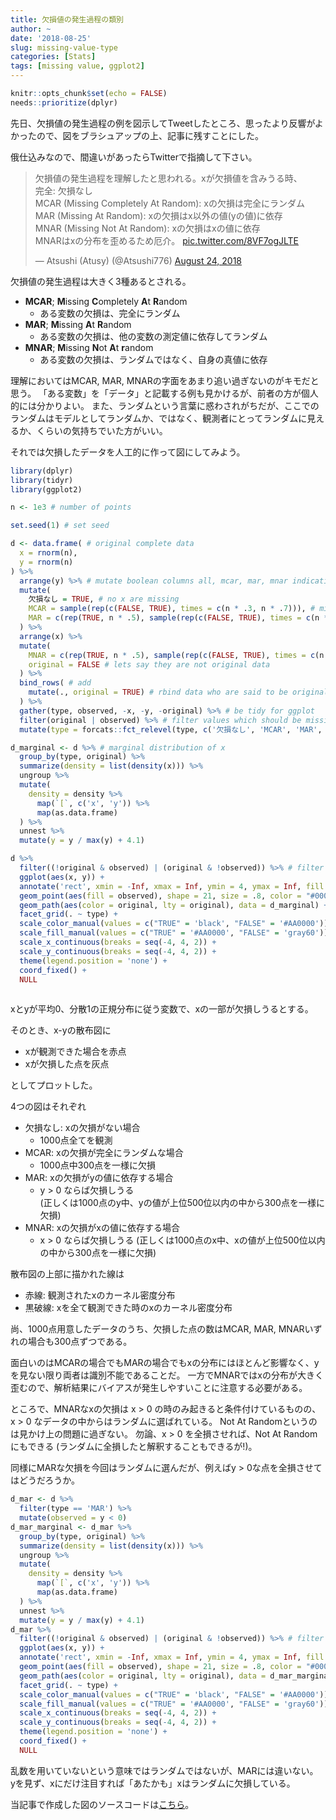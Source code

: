 ```yaml
---
title: 欠損値の発生過程の類別
author: ~
date: '2018-08-25'
slug: missing-value-type
categories: [Stats]
tags: [missing value, ggplot2]
---
```


```r
knitr::opts_chunk$set(echo = FALSE)
needs::prioritize(dplyr)
```


先日、欠損値の発生過程の例を図示してTweetしたところ、思ったより反響がよかったので、図をブラシュアップの上、記事に残すことにした。

俄仕込みなので、間違いがあったらTwitterで指摘して下さい。

<blockquote class="twitter-tweet" data-lang="en"><p lang="ja" dir="ltr">欠損値の発生過程を理解したと思われる。xが欠損値を含みうる時、<br>完全: 欠損なし<br>MCAR (Missing Completely At Random): xの欠損は完全にランダム<br>MAR (Missing At Random): xの欠損はx以外の値(yの値)に依存<br>MNAR (Missing Not At Random): xの欠損はxの値に依存<br>MNARはxの分布を歪めるため厄介。 <a href="https://t.co/8VF7ogJLTE">pic.twitter.com/8VF7ogJLTE</a></p>&mdash; Atsushi (Atusy) (@Atsushi776) <a href="https://twitter.com/Atsushi776/status/1033000742863261696?ref_src=twsrc%5Etfw">August 24, 2018</a></blockquote>
<script async src="https://platform.twitter.com/widgets.js" charset="utf-8"></script>

欠損値の発生過程は大きく3種あるとされる。

- **MCAR**; **M**issing **C**ompletely **A**t **R**andom
    - ある変数の欠損は、完全にランダム
- **MAR**; **M**issing **A**t **R**andom
    - ある変数の欠損は、他の変数の測定値に依存してランダム
- **MNAR**; **M**issing **N**ot **A**t **r**andom
    - ある変数の欠損は、ランダムではなく、自身の真値に依存

理解においてはMCAR, MAR, MNARの字面をあまり追い過ぎないのがキモだと思う。
「ある変数」を「データ」と記載する例も見かけるが、前者の方が個人的には分かりよい。
また、ランダムという言葉に惑わされがちだが、ここでのランダムはモデルとしてランダムか、ではなく、観測者にとってランダムに見えるか、くらいの気持ちでいた方がいい。

それでは欠損したデータを人工的に作って図にしてみよう。

```r
library(dplyr)
library(tidyr)
library(ggplot2)

n <- 1e3 # number of points

set.seed(1) # set seed

d <- data.frame( # original complete data
  x = rnorm(n),
  y = rnorm(n)
) %>%
  arrange(y) %>% # mutate boolean columns all, mcar, mar, mnar indicating which row is missing in each cases
  mutate(
    欠損なし = TRUE, # no x are missing
    MCAR = sample(rep(c(FALSE, TRUE), times = c(n * .3, n * .7))), # missing values in x occur completely at random
    MAR = c(rep(TRUE, n * .5), sample(rep(c(FALSE, TRUE), times = c(n * .3, n * .2)))) # missing values in x occur random where y > 0
  ) %>%
  arrange(x) %>%
  mutate(
    MNAR = c(rep(TRUE, n * .5), sample(rep(c(FALSE, TRUE), times = c(n * .3, n * .2)))), # missing values in x occur at random where x > 0
    original = FALSE # lets say they are not original data
  ) %>%
  bind_rows( # add 
    mutate(., original = TRUE) # rbind data who are said to be original
  ) %>%
  gather(type, observed, -x, -y, -original) %>% # be tidy for ggplot
  filter(original | observed) %>% # filter values which should be missing from non-original data
  mutate(type = forcats::fct_relevel(type, c('欠損なし', 'MCAR', 'MAR', 'MNAR'))) # relevel type for ggplot

d_marginal <- d %>% # marginal distribution of x
  group_by(type, original) %>%
  summarize(density = list(density(x))) %>%
  ungroup %>%
  mutate(
    density = density %>%
      map(`[`, c('x', 'y')) %>%
      map(as.data.frame)
  ) %>%
  unnest %>%
  mutate(y = y / max(y) + 4.1)

d %>%
  filter((!original & observed) | (original & !observed)) %>% # filter needless values
  ggplot(aes(x, y)) +
  annotate('rect', xmin = -Inf, xmax = Inf, ymin = 4, ymax = Inf, fill = 'white') +
  geom_point(aes(fill = observed), shape = 21, size = .8, color = "#00000000") +
  geom_path(aes(color = original, lty = original), data = d_marginal) +
  facet_grid(. ~ type) +
  scale_color_manual(values = c("TRUE" = 'black', "FALSE" = '#AA0000')) +
  scale_fill_manual(values = c("TRUE" = '#AA0000', "FALSE" = 'gray60')) +
  scale_x_continuous(breaks = seq(-4, 4, 2)) +
  scale_y_continuous(breaks = seq(-4, 4, 2)) +
  theme(legend.position = 'none') +
  coord_fixed() +
  NULL
  

```



xとyが平均0、分散1の正規分布に従う変数で、xの一部が欠損しうるとする。

そのとき、x-yの散布図に

- xが観測できた場合を赤点
- xが欠損した点を灰点

としてプロットした。

4つの図はそれぞれ

- 欠損なし: xの欠損がない場合
    - 1000点全てを観測
- MCAR: xの欠損が完全にランダムな場合
    - 1000点中300点を一様に欠損
- MAR: xの欠損がyの値に依存する場合
    - y > 0 ならば欠損しうる  
      (正しくは1000点のy中、yの値が上位500位以内の中から300点を一様に欠損)
- MNAR: xの欠損がxの値に依存する場合
    - x > 0 ならば欠損しうる
      (正しくは1000点のx中、xの値が上位500位以内の中から300点を一様に欠損)

散布図の上部に描かれた線は

- 赤線: 観測されたxのカーネル密度分布
- 黒破線: xを全て観測できた時のxのカーネル密度分布

尚、1000点用意したデータのうち、欠損した点の数はMCAR, MAR, MNARいずれの場合も300点ずつである。

面白いのはMCARの場合でもMARの場合でもxの分布にはほとんど影響なく、yを見ない限り両者は識別不能であることだ。
一方でMNARではxの分布が大きく歪むので、解析結果にバイアスが発生しやすいことに注意する必要がある。

ところで、MNARなxの欠損は x > 0 の時のみ起きると条件付けているものの、 x > 0 なデータの中からはランダムに選ばれている。
Not At Randomというのは見かけ上の問題に過ぎない。
勿論、x > 0 を全損させれば、Not At Randomにもできる (ランダムに全損したと解釈することもできるが!)。

同様にMARな欠損を今回はランダムに選んだが、例えばy > 0な点を全損させてはどうだろうか。


```r
d_mar <- d %>%
  filter(type == 'MAR') %>%
  mutate(observed = y < 0)
d_mar_marginal <- d_mar %>%
  group_by(type, original) %>%
  summarize(density = list(density(x))) %>%
  ungroup %>%
  mutate(
    density = density %>%
      map(`[`, c('x', 'y')) %>%
      map(as.data.frame)
  ) %>%
  unnest %>%
  mutate(y = y / max(y) + 4.1)
d_mar %>%
  filter((!original & observed) | (original & !observed)) %>% # filter needless values
  ggplot(aes(x, y)) +
  annotate('rect', xmin = -Inf, xmax = Inf, ymin = 4, ymax = Inf, fill = 'white') +
  geom_point(aes(fill = observed), shape = 21, size = .8, color = "#00000000") +
  geom_path(aes(color = original, lty = original), data = d_mar_marginal) +
  facet_grid(. ~ type) +
  scale_color_manual(values = c("TRUE" = 'black', "FALSE" = '#AA0000')) +
  scale_fill_manual(values = c("TRUE" = '#AA0000', "FALSE" = 'gray60')) +
  scale_x_continuous(breaks = seq(-4, 4, 2)) +
  scale_y_continuous(breaks = seq(-4, 4, 2)) +
  theme(legend.position = 'none') +
  coord_fixed() +
  NULL
```

乱数を用いていないという意味ではランダムではないが、MARには違いない。
yを見ず、xにだけ注目すれば「あたかも」xはランダムに欠損している。


当記事で作成した図のソースコードは[こちら](https://github.com/atusy/blog/blob/master/content/post/2018-08-24-missing-value-type.Rmd)。
